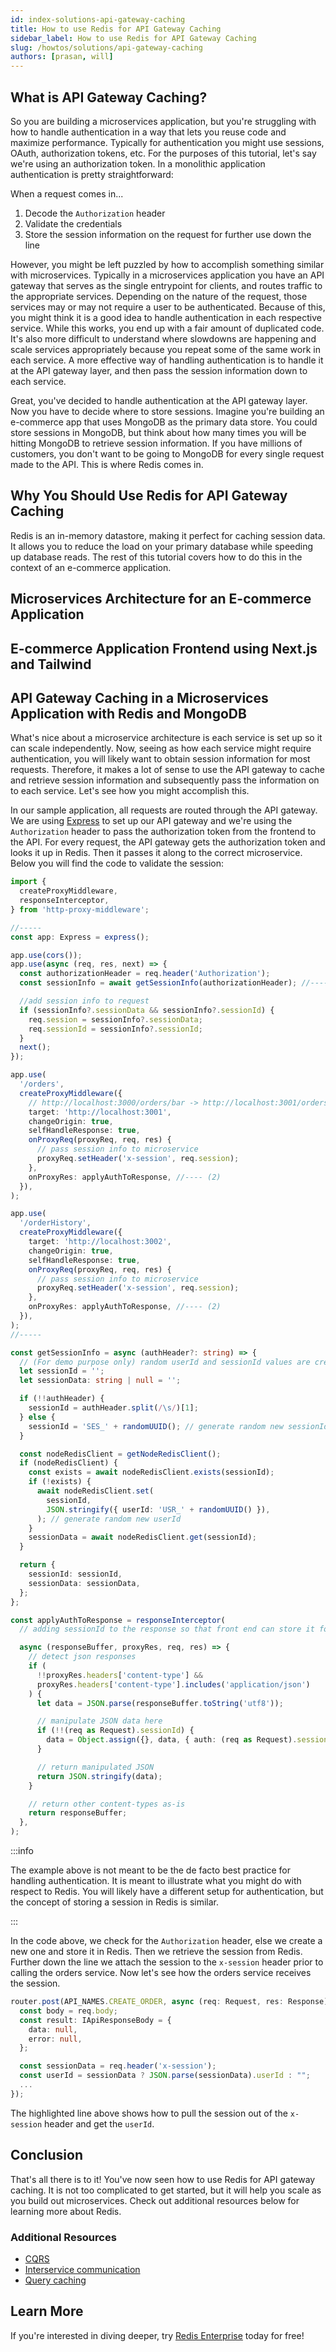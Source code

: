 ```yaml
---
id: index-solutions-api-gateway-caching
title: How to use Redis for API Gateway Caching
sidebar_label: How to use Redis for API Gateway Caching
slug: /howtos/solutions/api-gateway-caching
authors: [prasan, will]
---
```



<Authors frontMatter={frontMatter} />

<SourceCode />

## What is API Gateway Caching?

So you are building a microservices application, but you're struggling with how to handle authentication in a way that lets you reuse code and maximize performance. Typically for authentication you might use sessions, OAuth, authorization tokens, etc. For the purposes of this tutorial, let's say we're using an authorization token. In a monolithic application authentication is pretty straightforward:

When a request comes in...

1. Decode the `Authorization` header
1. Validate the credentials
1. Store the session information on the request for further use down the line

However, you might be left puzzled by how to accomplish something similar with microservices. Typically in a microservices application you have an API gateway that serves as the single entrypoint for clients, and routes traffic to the appropriate services. Depending on the nature of the request, those services may or may not require a user to be authenticated. Because of this, you might think it is a good idea to handle authentication in each respective service. While this works, you end up with a fair amount of duplicated code. It's also more difficult to understand where slowdowns are happening and scale services appropriately because you repeat some of the same work in each service. A more effective way of handling authentication is to handle it at the API gateway layer, and then pass the session information down to each service.

Great, you've decided to handle authentication at the API gateway layer. Now you have to decide where to store sessions. Imagine you're building an e-commerce app that uses MongoDB as the primary data store. You could store sessions in MongoDB, but think about how many times you will be hitting MongoDB to retrieve session information. If you have millions of customers, you don't want to be going to MongoDB for every single request made to the API. This is where Redis comes in.

## Why You Should Use Redis for API Gateway Caching

Redis is an in-memory datastore, making it perfect for caching session data. It allows you to reduce the load on your primary database while speeding up database reads. The rest of this tutorial covers how to do this in the context of an e-commerce application.

## Microservices Architecture for an E-commerce Application

<MicroservicesArchitectureWithRedis />

## E-commerce Application Frontend using Next.js and Tailwind

<MicroservicesEcommerceDesign />

## API Gateway Caching in a Microservices Application with Redis and MongoDB

What's nice about a microservice architecture is each service is set up so it can scale independently. Now, seeing as how each service might require authentication, you will likely want to obtain session information for most requests. Therefore, it makes a lot of sense to use the API gateway to cache and retrieve session information and subsequently pass the information on to each service. Let's see how you might accomplish this.

In our sample application, all requests are routed through the API gateway. We are using [Express](https://expressjs.com/) to set up our API gateway and we're using the `Authorization` header to pass the authorization token from the frontend to the API. For every request, the API gateway gets the authorization token and looks it up in Redis. Then it passes it along to the correct microservice. Below you will find the code to validate the session:

```typescript
import {
  createProxyMiddleware,
  responseInterceptor,
} from 'http-proxy-middleware';

//-----
const app: Express = express();

app.use(cors());
app.use(async (req, res, next) => {
  const authorizationHeader = req.header('Authorization');
  const sessionInfo = await getSessionInfo(authorizationHeader); //---- (1)

  //add session info to request
  if (sessionInfo?.sessionData && sessionInfo?.sessionId) {
    req.session = sessionInfo?.sessionData;
    req.sessionId = sessionInfo?.sessionId;
  }
  next();
});

app.use(
  '/orders',
  createProxyMiddleware({
    // http://localhost:3000/orders/bar -> http://localhost:3001/orders/bar
    target: 'http://localhost:3001',
    changeOrigin: true,
    selfHandleResponse: true,
    onProxyReq(proxyReq, req, res) {
      // pass session info to microservice
      proxyReq.setHeader('x-session', req.session);
    },
    onProxyRes: applyAuthToResponse, //---- (2)
  }),
);

app.use(
  '/orderHistory',
  createProxyMiddleware({
    target: 'http://localhost:3002',
    changeOrigin: true,
    selfHandleResponse: true,
    onProxyReq(proxyReq, req, res) {
      // pass session info to microservice
      proxyReq.setHeader('x-session', req.session);
    },
    onProxyRes: applyAuthToResponse, //---- (2)
  }),
);
//-----

const getSessionInfo = async (authHeader?: string) => {
  // (For demo purpose only) random userId and sessionId values are created for first time, then userId is fetched gainst that sessionId for future requests
  let sessionId = '';
  let sessionData: string | null = '';

  if (!!authHeader) {
    sessionId = authHeader.split(/\s/)[1];
  } else {
    sessionId = 'SES_' + randomUUID(); // generate random new sessionId
  }

  const nodeRedisClient = getNodeRedisClient();
  if (nodeRedisClient) {
    const exists = await nodeRedisClient.exists(sessionId);
    if (!exists) {
      await nodeRedisClient.set(
        sessionId,
        JSON.stringify({ userId: 'USR_' + randomUUID() }),
      ); // generate random new userId
    }
    sessionData = await nodeRedisClient.get(sessionId);
  }

  return {
    sessionId: sessionId,
    sessionData: sessionData,
  };
};

const applyAuthToResponse = responseInterceptor(
  // adding sessionId to the response so that front end can store it for future requests

  async (responseBuffer, proxyRes, req, res) => {
    // detect json responses
    if (
      !!proxyRes.headers['content-type'] &&
      proxyRes.headers['content-type'].includes('application/json')
    ) {
      let data = JSON.parse(responseBuffer.toString('utf8'));

      // manipulate JSON data here
      if (!!(req as Request).sessionId) {
        data = Object.assign({}, data, { auth: (req as Request).sessionId });
      }

      // return manipulated JSON
      return JSON.stringify(data);
    }

    // return other content-types as-is
    return responseBuffer;
  },
);
```

:::info

The example above is not meant to be the de facto best practice for handling authentication. It is meant to illustrate what you might do with respect to Redis. You will likely have a different setup for authentication, but the concept of storing a session in Redis is similar.

:::

In the code above, we check for the `Authorization` header, else we create a new one and store it in Redis. Then we retrieve the session from Redis. Further down the line we attach the session to the `x-session` header prior to calling the orders service. Now let's see how the orders service receives the session.

```typescript {9}
router.post(API_NAMES.CREATE_ORDER, async (req: Request, res: Response) => {
  const body = req.body;
  const result: IApiResponseBody = {
    data: null,
    error: null,
  };

  const sessionData = req.header('x-session');
  const userId = sessionData ? JSON.parse(sessionData).userId : "";
  ...
});
```

The highlighted line above shows how to pull the session out of the `x-session` header and get the `userId`.

## Conclusion

That's all there is to it! You've now seen how to use Redis for API gateway caching. It is not too complicated to get started, but it will help you scale as you build out microservices. Check out additional resources below for learning more about Redis.

### Additional Resources

- [CQRS](/howtos/solutions/cqrs)
- [Interservice communication](/howtos/solutions/interservice-communication)
- [Query caching](/howtos/solutions/caching)

## Learn More

If you're interested in diving deeper, try [Redis Enterprise](https://redis.com/try-free) today for free!
